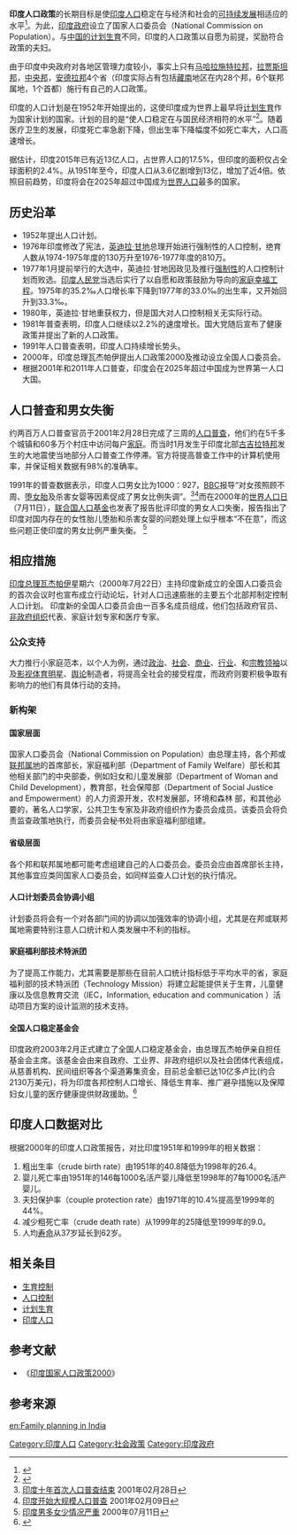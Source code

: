 '''印度人口政策'''的长期目标是使[[印度人口|印度人口]]稳定在与经济和社会的[[可持续发展|可持续发展]]相适应的水平<ref>{{cite web|url=http://populationcommission.nic.in/PublicationDetails/11_984_1.aspx|title=Objectives, National Population Policy 2000|accessdate=2015-02-08|quote=The long-term objective is to achieve a stable population by 2045, at a level consistent with the requirements of sustainable economic growth, social development, and environmental protection.|deadurl=yes|archiveurl=https://web.archive.org/web/20150208203848/http://populationcommission.nic.in/PublicationDetails/11_984_1.aspx|archivedate=2015-02-08}}</ref>。为此，[[印度政府|印度政府]]设立了国家人口委员会（National Commission on Population）。与[[中华人民共和国计划生育|中国的计划生育]]不同，印度的人口政策以自愿为前提，奖励符合政策的夫妇。

由于印度中央政府对各地区管理力度较小，事实上只有[[马哈拉施特拉邦|马哈拉施特拉邦]]，[[拉贾斯坦邦|拉贾斯坦邦]]，[[中央邦|中央邦]]，[[安德拉邦|安德拉邦]]4个省（印度实际占有包括[[藏南地区|藏南]]地区在内28个邦，6个联邦属地，1个首都）施行有自己的人口政策。

印度的人口计划是在1952年开始提出的，这使印度成为世界上最早将[[计划生育|计划生育]]作为国家计划的国家。计划的目的是“使人口稳定在与国民经济相符的水平”<ref>{{cite web|url=http://populationcommission.nic.in/PublicationDetails/11_983_1.aspx|title=Introduction, National Population Policy 2000|accessdate=2015-02-08|quote=to stabilize the population at a level consistent with the requirement of national economy|deadurl=yes|archiveurl=https://web.archive.org/web/20150208194003/http://populationcommission.nic.in/PublicationDetails/11_983_1.aspx|archivedate=2015-02-08}}</ref>。随着医疗卫生的发展，印度死亡率急剧下降，但出生率下降幅度不如死亡率大，人口高速增长。

据估计，印度2015年已有近13亿人口，占世界人口的17.5%，但印度的面积仅占全球面积的2.4%。从1951年至今，印度人口从3.6亿剧增到13亿，增加了近4倍。依照目前趋势，印度将会在2025年超过中国成为[[世界人口|世界人口]]最多的国家。

==历史沿革==
*1952年提出人口计划。
*1976年印度修改了宪法，[[英迪拉·甘地|英迪拉·甘地]]总理开始进行强制性的人口控制，绝育人数从1974-1975年度的130万升至1976-1977年度的810万。
*1977年1月提前举行的大选中，英迪拉·甘地因政见及推行[[强制性|强制性]]的人口控制计划而败选。[[印度人民党|印度人民党]]当选后实行了以自愿和政策鼓励为导向的[[家庭幸福工程|家庭幸福工程]]。1975年的35.2‰人口增长率下降到1977年的33.0‰的出生率，又开始回升到33.3‰。
*1980年，英迪拉·甘地重获权力，但是国大对人口控制相关无实际行动。
*1981年普查表明，印度人口继续以2.2%的速度增长。国大党随后宣布了健康政策并提出了新的人口政策。
*1991年人口普查表明，印度人口持续增长势头。
*2000年，印度总理瓦杰帕伊提出人口政策2000及推动设立全国人口委员会。
*根据2001年和2011年人口普查，印度会在2025年超过中国成为世界第一人口大国。

==人口普查和男女失衡==
约两百万人口普查官员于2001年2月28日完成了三周的[[2001年印度人口普查|人口普查]]，他们约在5千多个城镇和60多万个村庄中访问每户[[家庭|家庭]]。而当时1月发生于印度北部[[古吉拉特邦|古吉拉特邦]]发生的大地震使当地部分人口普查工作停滞。官方将提高普查工作中的计算机使用率，并保证相关数据有98%的准确率。

1991年的普查数据表示，印度人口男女比为1000：927，[[BBC|BBC]]报导“对女孩照顾不周、[[堕胎|堕女胎]]及杀害女婴等因素促成了男女比例失调”。<ref>[http://news.bbc.co.uk/chinese/simp/hi/newsid_1190000/newsid_1195200/1195261.stm 印度十年首次人口普查结束] {{Wayback|url=http://news.bbc.co.uk/chinese/simp/hi/newsid_1190000/newsid_1195200/1195261.stm |date=20160307164926 }} 2001年02月28日</ref><ref>[http://news.bbc.co.uk/chinese/simp/hi/newsid_1160000/newsid_1162500/1162572.stm 印度开始大规模人口普查] {{Wayback|url=http://news.bbc.co.uk/chinese/simp/hi/newsid_1160000/newsid_1162500/1162572.stm |date=20160308084201 }}2001年02月09日</ref>而在2000年的[[世界人口日|世界人口日]]（7月11日），[[联合国|联合国]][[人口基金|人口基金]]也发表了报告批评印度的男女人口失衡，报告指出了印度对国内存在的女性胎儿堕胎和杀害女婴的问题处理上似乎根本“不在意”，而这些问题正使印度的男女比例严重失衡。 <ref>[http://news.bbc.co.uk/chinese/simp/hi/newsid_820000/newsid_828600/828683.stm 印度男多女少情况严重] {{Wayback|url=http://news.bbc.co.uk/chinese/simp/hi/newsid_820000/newsid_828600/828683.stm |date=20160307022321 }} 2000年07月11日</ref>

==相应措施==
[[印度总理|印度总理]][[瓦杰帕伊|瓦杰帕伊]]星期六（2000年7月22日）主持印度新成立的全国人口委员会的首次会议时也宣布成立行动论坛，针对人口迅速膨胀的主要五个北部邦制定控制人口计划。 印度新的全国人口委员会由一百多名成员组成，他们包括政府官员、[[非政府组织|非政府组织]]代表、家庭计划专家和医疗专家。

===公众支持===
大力推行小家庭范本，以个人为例，通过[[政治|政治]]、[[社会|社会]]、[[商业|商业]]、[[行业|行业]]、和[[宗教|宗教]][[领袖|领袖]]以及[[影视|影视]][[体育|体育]][[明星|明星]]、[[舆论|舆论]]制造者，将提高全社会的接受程度，而政府则要积极争取有影响力的他们有具体行动的支持。

===新构架===
====国家层面====
国家人口委员会（National Commission on Population）由总理主持，各个邦或[[联邦属地|联邦属地]]的首席部长，家庭福利部（Department of Family Welfare）部长和其他相关部门的中央部委，例如妇女和儿童发展部（Department  of Woman and Child Development），教育部，社会保障部（Department of Social Justice and Empowerment）的人力资源开发，农村发展部，环境和森林 部，和其他必要的，著名人口学家，公共卫生专家及非政府组织作为委员会成员。该委员会将负责监查政策地执行，而委员会秘书处将由家庭福利部组建。
====省级层面====
各个邦和联邦属地都可能考虑组建自己的人口委员会。委员会应由首席部长主持，其他事宜应类同国家人口委员会，如同样监查人口计划的执行情况。
====人口计划委员会协调小组====
计划委员将会有一个对各部门间的协调以加强效率的协调小组，尤其是在邦或联邦属地需要特别注意人口统计和人类发展中不利的指标。  
====家庭福利部技术特派团====
为了提高工作能力，尤其需要是那些在目前人口统计指标低于平均水平的省，家庭福利部的技术特派团（Technology Mission）将建立起能提供关于生育，儿童健康以及信息教育交流（IEC，Information, education and communication ）活动项目方案的设计监测的技术支持。
====全国人口稳定基金会====
印度政府2003年2月正式建立了全国人口稳定基金会，由总理瓦杰帕伊亲自担任基金会主席。该基金会由来自政府、工业界、非政府组织以及社会团体代表组成，从慈善机构、民间组织等各个渠道筹集资金，目前总金额已达10亿多卢比(约合2130万美元)，将为印度各邦控制人口增长、降低生育率、推广避孕措施以及保障妇女儿童的医疗健康提供财政援助。<ref>{{Cite web |url=http://gb2.chinabroadcast.cn/2688/2003-7-17/104@269833.htm |title=印度人口增长成为沉重话题（世界新闻报） |accessdate=2009-07-25 |archive-date=2007-03-28 |archive-url=https://web.archive.org/web/20070328062224/http://gb2.chinabroadcast.cn/2688/2003-7-17/104@269833.htm |dead-url=yes }}</ref>

==印度人口数据对比==
{{main|印度人口}}
根据2000年的印度人口政策报告，对比印度1951年和1999年的相关数据：
#粗出生率（crude birth rate）由1951年的40.8降低为1998年的26.4。
#婴儿死亡率由1951年的146每1000名活产婴儿降低至1998年的7每1000名活产婴儿。
#夫妇保护率（couple protection rate）由1971年的10.4%提高至1999年的44%。
#减少粗死亡率（crude death rate）从1999年的25降低至1999年的9.0。
#人均[[寿命|寿命]]从37岁延长到62岁。

==相关条目==
*[[生育控制|生育控制]]
*[[人口控制|人口控制]]
*[[计划生育|计划生育]]
*[[印度人口|印度人口]]
==参考文献==
*《[https://web.archive.org/web/20090410031331/http://health.nic.in/ppolicy.html 印度国家人口政策2000]》
==参考来源==

{{Reflist|2}}

[[Category:印度人口|Category:印度人口]]
[[Category:社会政策|Category:社会政策]]
[[Category:印度政府|Category:印度政府]]

[[en:Family_planning_in_India|en:Family planning in India]]